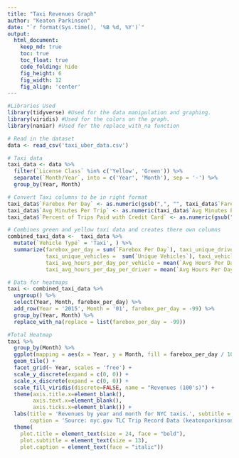 ```yaml
---
title: "Taxi Revenues Graph"
author: "Keaton Parkinson"
date: "`r format(Sys.time(), '%B %d, %Y')`"
output:
  html_document:  
    keep_md: true
    toc: true
    toc_float: true
    code_folding: hide
    fig_height: 6
    fig_width: 12
    fig_align: 'center'
---
```


```r
#Libraries Used
library(tidyverse) #Used for the data manipulation and graphing.
library(viridis) #Used for the colors on the graph.
library(naniar) #Used for the replace_with_na function
```

```r
# Read in the dataset
data <- read_csv('taxi_uber_data.csv')

# Taxi data
taxi_data <- data %>% 
  filter(`License Class` %in% c('Yellow', 'Green')) %>% 
  separate(`Month/Year`, into = c('Year', 'Month'), sep = '-') %>% 
  group_by(Year, Month)

# Convert Taxi columns to be in right format
taxi_data$`Farebox Per Day` <- as.numeric(gsub(",", "", taxi_data$`Farebox Per Day`))
taxi_data$`Avg Minutes Per Trip` <- as.numeric(taxi_data$`Avg Minutes Per Trip`)
taxi_data$`Percent of Trips Paid with Credit Card` <- as.numeric(gsub("%", "", taxi_data$`Percent of Trips Paid with Credit Card`))

# Combines green and yellow taxi data and creates there own columns
combined_taxi_data <-  taxi_data %>% 
  mutate(`Vehicle Type` = 'Taxi', ) %>% 
  summarize(farebox_per_day = sum(`Farebox Per Day`), taxi_unique_drivers = sum(`Unique Drivers`), taxi_trips_per_day = sum(`Trips Per Day`),
            taxi_unique_vehicles =  sum(`Unique Vehicles`), taxi_vehicles_per_day = sum(`Vehicles Per Day`), taxi_avg_days_veh_on_road = mean(`Avg Days Vehicles on Road`),
            taxi_avg_hours_per_day_per_vehicle = mean(`Avg Hours Per Day Per Vehicle`), taxi_avg_days_drivers_on_road = mean(`Avg Days Drivers on Road`), 
            taxi_avg_hours_per_day_per_driver = mean(`Avg Hours Per Day Per Driver`), taxi_avg_minutes_per_trip = mean(`Avg Minutes Per Trip`)) 

# Data for heatmaps
taxi <- combined_taxi_data %>% 
  ungroup() %>%
  select(Year, Month, farebox_per_day) %>% 
  add_row(Year = '2015', Month = '01', farebox_per_day = -99) %>% 
  group_by(Year, Month) %>% 
  replace_with_na(replace = list(farebox_per_day = -99))

```

```r
#Total Heatmap 
taxi %>% 
  group_by(Month) %>% 
  ggplot(mapping = aes(x = Year, y = Month, fill = farebox_per_day / 100)) +
  geom_tile() +
  facet_grid(~ Year, scales = 'free') + 
  scale_y_discrete(expand = c(0, 0)) +
  scale_x_discrete(expand = c(0, 0)) +
  scale_fill_viridis(discrete=FALSE, name = "Revenues (100's)") +
  theme(axis.title.x=element_blank(),
        axis.text.x=element_blank(),
        axis.ticks.x=element_blank()) +
  labs(title = 'Revenues by year and month for NYC taxis.', subtitle = 'Each year uses the same revenue scale. The lighter the color of yellow, the greater the\nrevenues. Revenues have decreased since 2015 and they are greater during the spring months.',
       caption = 'Source: nyc.gov TLC Trip Record Data (keatonparkinson.com)') +
  theme(
    plot.title = element_text(size = 24, face = "bold"),
    plot.subtitle = element_text(size = 13),
    plot.caption = element_text(face = "italic"))
```
